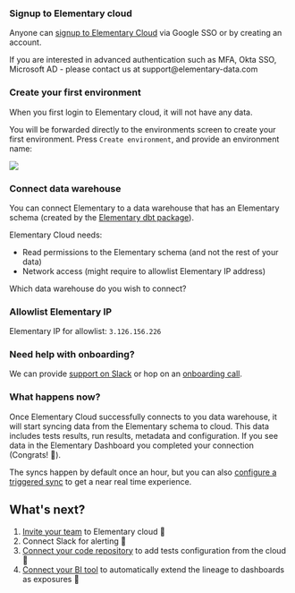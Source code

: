 
### Signup to Elementary cloud

Anyone can [signup to Elementary Cloud](https://elementary-data.frontegg.com/oauth/account/sign-up) via Google SSO or by creating an account.

<Note>
If you are interested in advanced authentication such as MFA, Okta SSO, Microsoft AD - please contact us at support@elementary-data.com
</Note>


### Create your first environment

When you first login to Elementary cloud, it will not have any data.

You will be forwarded directly to the environments screen to create your first environment.
Press `Create environment`, and provide an environment name:

<Frame>
  <img src="https://res.cloudinary.com/diuctyblm/image/upload/v1691523923/create_env_wsovvr.png" />
</Frame>


### Connect data warehouse

You can connect Elementary to a data warehouse that has an Elementary schema (created by the [Elementary dbt package](/cloud/onboarding/quickstart-dbt-package)).

Elementary Cloud needs:

- Read permissions to the Elementary schema (and not the rest of your data)
- Network access (might require to allowlist Elementary IP address)


Which data warehouse do you wish to connect?

<Snippet file="cloud/integrations/connect-dwh-cards.mdx" />


### Allowlist Elementary IP

Elementary IP for allowlist: `3.126.156.226`


### Need help with onboarding?

We can provide [support on Slack](https://join.slack.com/t/elementary-community/shared_invite/zt-1b9vogqmq-y~IRhc2396CbHNBXLsrXcA) or hop on an [onboarding call](https://savvycal.com/MaayanSa/df29881c).


### What happens now?

Once Elementary Cloud successfully connects to you data warehouse, it will start syncing data from the Elementary schema to cloud. This data includes tests results, run results, metadata and configuration.
If you see data in the Elementary Dashboard you completed your connection (Congrats! 🎉).

The syncs happen by default once an hour, but you can also [configure a triggered sync](/cloud/guides/sync-scheduling) to get a near real time experience. 


## What's next?

1. [Invite your team](/cloud/manage-team) to Elementary cloud 👥
2. Connect Slack for alerting 🔔
3. [Connect your code repository](/cloud/integrations/code-repo/connect-code-repo) to add tests configuration from the cloud 🔌
4. [Connect your BI tool](/cloud/integrations/bi/connect-bi-tool) to automatically extend the lineage to dashboards as exposures 🚀
